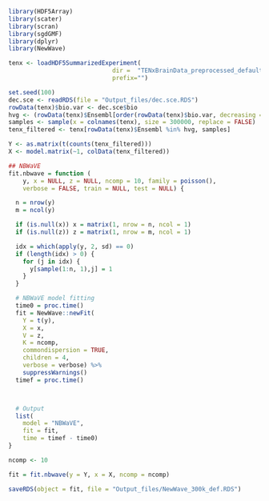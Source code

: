 
```r
library(HDF5Array)
library(scater)
library(scran)
library(sgdGMF)
library(dplyr)
library(NewWave)
```


```r
tenx <- loadHDF5SummarizedExperiment(
                             dir =  "TENxBrainData_preprocessed_default", 
                             prefix="")

```


```r
set.seed(100)
dec.sce <- readRDS(file = "Output_files/dec.sce.RDS")
rowData(tenx)$bio.var <- dec.sce$bio
hvg <- (rowData(tenx)$Ensembl[order(rowData(tenx)$bio.var, decreasing = TRUE)])[1:500]
samples <- sample(x = colnames(tenx), size = 300000, replace = FALSE)
tenx_filtered <- tenx[rowData(tenx)$Ensembl %in% hvg, samples]
```


```r
Y <- as.matrix(t(counts(tenx_filtered)))
X <- model.matrix(~1, colData(tenx_filtered))
```

```r
## NBWaVE
fit.nbwave = function (
    y, x = NULL, z = NULL, ncomp = 10, family = poisson(),
    verbose = FALSE, train = NULL, test = NULL) {

  n = nrow(y)
  m = ncol(y)

  if (is.null(x)) x = matrix(1, nrow = n, ncol = 1)
  if (is.null(z)) z = matrix(1, nrow = m, ncol = 1)

  idx = which(apply(y, 2, sd) == 0)
  if (length(idx) > 0) {
    for (j in idx) {
      y[sample(1:n, 1),j] = 1
    }
  }

  # NBWaVE model fitting
  time0 = proc.time()
  fit = NewWave::newFit(
    Y = t(y),
    X = x,
    V = z,
    K = ncomp,
    commondispersion = TRUE,
    children = 4,
    verbose = verbose) %>%
    suppressWarnings()
  timef = proc.time()



  # Output
  list(
    model = "NBWaVE",
    fit = fit,
    time = timef - time0)
}
```

```r
ncomp <- 10

fit = fit.nbwave(y = Y, x = X, ncomp = ncomp)

saveRDS(object = fit, file = "Output_files/NewWave_300k_def.RDS")
```

